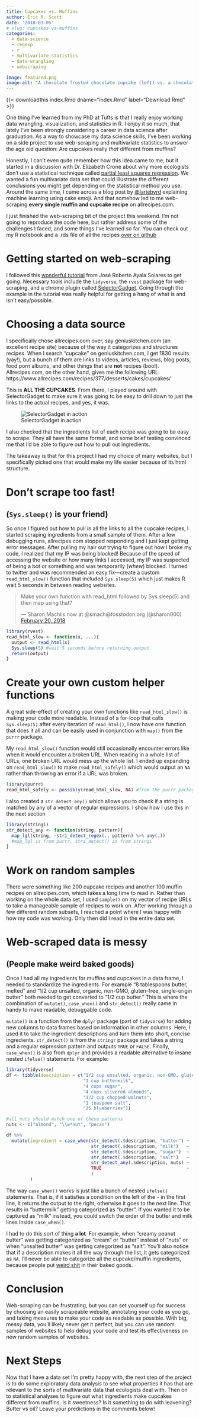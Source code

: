 ```yaml
---
title: Cupcakes vs. Muffins
author: Eric R. Scott
date: '2018-03-05'
# slug: cupcakes-vs-muffins
categories:
  - data-science
  - regexp
  - r
  - multivariate-statistics
  - data-wrangling
  - webscraping

image: featured.png
image-alt: "A chocolate frosted chocolate cupcake (left) vs. a chocolate chip muffin (right)"
---
```


{{< downloadthis index.Rmd dname="index.Rmd" label="Download Rmd" >}}

One thing I've learned from my PhD at Tufts is that I really enjoy working data wrangling, visualization, and statistics in R.
I enjoy it so much, that lately I've been strongly considering a career in data science after graduation.
As a way to showcase my data science skills, I've been working on a side project to use web-scraping and multivariate statistics to answer the age old question: Are cupcakes really *that* different from muffins?

Honestly, I can't even quite remember how this idea came to me, but it started in a discussion with Dr. Elizabeth Crone about why more ecologists don't use a statistical technique called [partial least squares regression](https://en.wikipedia.org/wiki/Partial_least_squares_regression).
We wanted a fun multivariate data set that could illustrate the different conclusions you might get depending on the statistical method you use.
Around the same time, I came across a blog post by [\@lariebyrd](https://aczane.netlify.com/2018/02/08/the-first-and-namesake-post-is-it-cake/) explaining machine learning using cake emoji.
And that somehow led to me web-scraping **every single muffin and cupcake recipe** on allrecipes.com.

I just finished the web-scraping bit of the project this weekend.
I'm not going to reproduce the code here, but rather address some of the challenges I faced, and some things I've learned so far.
You can check out my R notebook and a .rds file of all the recipes [over on github](https://github.com/Aariq/cupcakes-vs-muffins)

# Getting started on web-scraping

I followed this [wonderful tutorial](https://towardsdatascience.com/web-scraping-tutorial-in-r-5e71fd107f32) from José Roberto Ayala Solares to get going.
Necessary tools include the `tidyverse`, the `rvest` package for web-scraping, and a chrome plugin called [SelectorGadget](http://selectorgadget.com/).
Going through the example in the tutorial was really helpful for getting a hang of what is and isn't easy/possible.

# Choosing a data source

I specifically chose allrecipes.com over, say geniuskitchen.com (an excellent recipe site) because of the way it categorizes and structures recipes.
When I search "cupcake" on geniuskitchen.com, I get 1830 results (yay!), but a bunch of them are links to videos, articles, reviews, blog posts, food porn albums, and other things that are **not** recipes (boo!).
Allrecipes.com, on the other hand, gives me the following URL: https://www.allrecipes.com/recipes/377/desserts/cakes/cupcakes/

This is **ALL THE CUPCAKES**. From there, I played around with SelectorGadget to make sure it was going to be easy to drill down to just the links to the actual recipes, and yes, it was.

![SelectorGadget in action](selector-gadget.png){fig-alt="Screenshot of a recipe website with a toolbar at the bottom displaying the selector \".fixed-recipe-card_title-link\".  The title/link to the recipes are highlighted on the page." fig-align="center"}

I also checked that the ingredients list of each recipe was going to be easy to scrape.
They all have the same format, and some brief testing convinced me that I'd be able to figure out how to pull out ingredients.

The takeaway is that for this project I had my choice of many websites, but I specifically picked one that would make my life easier because of its html structure.

# Don't scrape too fast!

## (`Sys.sleep()` is your friend)

So once I figured out how to pull in all the links to all the cupcake recipes, I started scraping ingredients from a small sample of them.
After a few debugging runs, allrecipes.com stopped responding and I just kept getting error messages.
After pulling my hair out trying to figure out how I broke my code, I realized that my IP was being blocked!
Because of the speed of accessing the website or how many links I accessed, my IP was suspected of being a bot or something and was temporarily (*whew*) blocked.
I turned to twitter and was recommended an easy fix---create a custom `read_html_slow()` function that included `Sys.sleep(5)` which just makes R wait 5 seconds in between reading websites.

<blockquote class="twitter-tweet">

<p lang="en" dir="ltr">

Make your own function with read_html followed by Sys.sleep(5) and then map using that?

</p>

--- Sharon Machlis now at @smach\@fosstodon.org (@sharon000) <a href="https://twitter.com/sharon000/status/965808697346789378?ref_src=twsrc%5Etfw">February 20, 2018</a>

</blockquote>

```{=html}
<script async src="https://platform.twitter.com/widgets.js" charset="utf-8"></script>
```
```r
library(rvest)
read_html_slow <- function(x, ...){
  output <- read_html(x)
  Sys.sleep(5) #wait 5 seconds before returning output
  return(output)
}
```

# Create your own custom helper functions

A great side-effect of creating your own functions like `read_html_slow()` is making your code more readable.
Instead of a for-loop that calls `Sys.sleep(5)` after every iteration of `read_html()`, I now have one function that does it all and can be easily used in conjunction with `map()` from the `purrr` package.

My `read_html_slow()` function would still occasionally encounter errors like when it would encounter a broken URL.
When reading in a whole list of URLs, one broken URL would mess up the whole list.
I ended up expanding on `read_html_slow()` to make `read_html_safely()` which would output an `NA` rather than throwing an error if a URL was broken.

```r
library(purrr)
read_html_safely <- possibly(read_html_slow, NA) #from the purrr package
```

I also created a `str_detect_any()` which allows you to check if a string is matched by any of a vector of regular expressions.
I show how I use this in the next section

```r
library(stringi)
str_detect_any <- function(string, pattern){
  map_lgl(string, ~stri_detect_regex(., pattern) %>% any(.)) 
  #map_lgl is from purrr, stri_detect() is from stringi
}
```

# Work on random samples

There were something like 200 cupcake recipes and another 100 muffin recipes on allrecipes.com, which takes a long time to read in.
Rather than working on the whole data set, I used `sample()` on my vector of recipe URLs to take a manageable sample of recipes to work on.
After working through a few different random subsets, I reached a point where I was happy with how my code was working.
Only then did I read in the entire data set.

# Web-scraped data is messy

## (People make weird baked goods)

Once I had all my ingredients for muffins and cupcakes in a data frame, I needed to standardize the ingredients.
For example "8 tablespoons butter, melted" and "1/2 cup unsalted, organic, non-GMO, gluten-free, single-origin butter" both needed to get converted to "1/2 cup butter." This is where the combination of `mutate()`, `case_when()` and `str_detect()` really came in handy to make readable, debuggable code.

`mutate()` is a function from the `dplyr` package (part of `tidyverse`) for adding new columns to data frames based on information in other columns.
Here, I used it to take the ingredient descriptions and turn them into short, concise ingredients.
`str_detect()` is from the `stringr` package and takes a string and a regular expression pattern and outputs `TRUE` or `FALSE`.
Finally, `case_when()` is also from `dplyr` and provides a readable alternative to insane nested `ifelse()` statements.
For example:

```r
library(tidyverse)
df <- tibble(description = c("1/2 cup unsalted, organic, non-GMO, gluten-free, single-origin butter",
                             "1 cup buttermilk",
                             "4 cups sugar",
                             "4 cups slivered almonds",
                             "1/2 cup chopped walnuts",
                             "1 teaspoon salt",
                             "25 blueberries"))

#all nuts should match one of these patterns
nuts <- c("almond", "\\w*nut", "pecan")

df %>%
  mutate(ingredient = case_when(str_detect(.$description, "butter") ~  "butter",
                                str_detect(.$description, "milk")   ~  "milk",
                                str_detect(.$description, "sugar")  ~  "sugar",
                                str_detect(.$description, "salt")   ~  "salt",
                                str_detect_any(.$description, nuts) ~  "nut",
                                TRUE                                ~  as.character(NA)
                                )
         )
```

The way `case_when()` works is just like a bunch of nested `ifelse()` statements.
That is, if it satisfies a condition on the left of the `~` in the first line, it returns the output to the right, otherwise it goes to the next line.
That results in "buttermilk" getting categorized as "butter".
If you wanted it to be captured as "milk" instead, you could switch the order of the butter and milk lines inside `case_when()`.

I had to do this sort of thing **a lot**.
For example, when "creamy peanut butter" was getting categorized as "cream" or "butter" instead of "nuts" or when "unsalted butter" was getting categorized as "salt".
You'll also notice that if a description makes it all the way through the list, it gets categorized as `NA`.
I'll never be able to categorize all the cupcake/muffin ingredients, because people put [weird shit](https://www.allrecipes.com/recipe/215561/peanut-butter-bacon-cupcake/) in their baked goods.

# Conclusion

Web-scraping can be frustrating, but you can set yourself up for success by choosing an easily scrapeable website, annotating your code as you go, and taking measures to make your code as readable as possible.
With big, messy data, you'll likely never get it perfect, but you can use random samples of websites to help debug your code and test its effectiveness on new random samples of websites.

# Next Steps

Now that I have a data set I'm pretty happy with, the next step of the project is to do some exploratory data analysis to see what properties it has that are relevant to the sorts of multivariate data that ecologists deal with.
Then on to statistical analyses to figure out what ingredients make cupcakes different from muffins.
Is it sweetness?
Is it something to do with leavening?
Butter vs oil?
Leave your predictions in the comments below!
